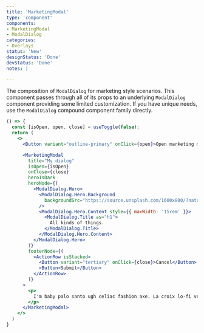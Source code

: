 ```yaml
---
title: 'MarketingModal'
type: 'component'
components:
- MarketingModal
- ModalDialog
categories:
- Overlays
status: 'New'
designStatus: 'Done'
devStatus: 'Done'
notes: |

---
```


The composition of `ModalDialog` for marketing style scenarios. This component passes through all of its props to an underlying `ModalDialog` component providing some limited customization. If you have unique needs, use the `ModalDialog` compound component family directly.

```jsx live
() => {
  const [isOpen, open, close] = useToggle(false);
  return (
    <>
      <Button variant="outline-primary" onClick={open}>Open marketing modal</Button>

      <MarketingModal
        title="My dialog"
        isOpen={isOpen}
        onClose={close}
        heroIsDark
        heroNode={(
          <ModalDialog.Hero>
            <ModalDialog.Hero.Background
              backgroundSrc="https://source.unsplash.com/1600x800/?nature,flower"
            />
            <ModalDialog.Hero.Content style={{ maxWidth: '15rem' }}>
              <ModalDialog.Title as="h1">
                All kinds of things.
              </ModalDialog.Title>
            </ModalDialog.Hero.Content>
          </ModalDialog.Hero>
        )}
        footerNode={(
          <ActionRow isStacked>
            <Button variant="tertiary" onClick={close}>Cancel</Button>
            <Button>Submit</Button>
          </ActionRow>
        )}
      >
        <p>
          I'm baby palo santo ugh celiac fashion axe. La croix lo-fi venmo whatever. Beard man braid migas single-origin coffee forage ramps. Tumeric messenger bag bicycle rights wayfarers, try-hard cronut blue bottle health goth. Sriracha tumblr cardigan, cloud bread succulents tumeric copper mug marfa semiotics woke next level organic roof party +1 try-hard.
        </p>
      </MarketingModal>
    </>
  )
}
```
